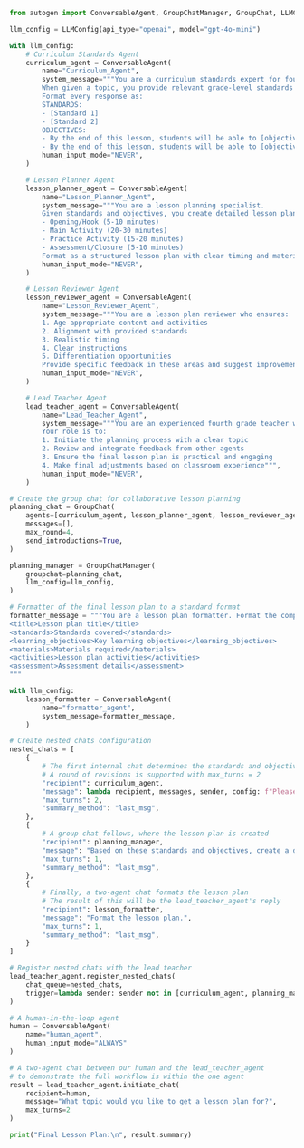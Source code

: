 ```python
from autogen import ConversableAgent, GroupChatManager, GroupChat, LLMConfig

llm_config = LLMConfig(api_type="openai", model="gpt-4o-mini")

with llm_config:
    # Curriculum Standards Agent
    curriculum_agent = ConversableAgent(
        name="Curriculum_Agent",
        system_message="""You are a curriculum standards expert for fourth grade education.
        When given a topic, you provide relevant grade-level standards and learning objectives.
        Format every response as:
        STANDARDS:
        - [Standard 1]
        - [Standard 2]
        OBJECTIVES:
        - By the end of this lesson, students will be able to [objective 1]
        - By the end of this lesson, students will be able to [objective 2]""",
        human_input_mode="NEVER",
    )

    # Lesson Planner Agent
    lesson_planner_agent = ConversableAgent(
        name="Lesson_Planner_Agent",
        system_message="""You are a lesson planning specialist.
        Given standards and objectives, you create detailed lesson plans including:
        - Opening/Hook (5-10 minutes)
        - Main Activity (20-30 minutes)
        - Practice Activity (15-20 minutes)
        - Assessment/Closure (5-10 minutes)
        Format as a structured lesson plan with clear timing and materials needed.""",
        human_input_mode="NEVER",
    )

    # Lesson Reviewer Agent
    lesson_reviewer_agent = ConversableAgent(
        name="Lesson_Reviewer_Agent",
        system_message="""You are a lesson plan reviewer who ensures:
        1. Age-appropriate content and activities
        2. Alignment with provided standards
        3. Realistic timing
        4. Clear instructions
        5. Differentiation opportunities
        Provide specific feedback in these areas and suggest improvements if needed.""",
        human_input_mode="NEVER",
    )

    # Lead Teacher Agent
    lead_teacher_agent = ConversableAgent(
        name="Lead_Teacher_Agent",
        system_message="""You are an experienced fourth grade teacher who oversees the lesson planning process.
        Your role is to:
        1. Initiate the planning process with a clear topic
        2. Review and integrate feedback from other agents
        3. Ensure the final lesson plan is practical and engaging
        4. Make final adjustments based on classroom experience""",
        human_input_mode="NEVER",
    )

# Create the group chat for collaborative lesson planning
planning_chat = GroupChat(
    agents=[curriculum_agent, lesson_planner_agent, lesson_reviewer_agent],
    messages=[],
    max_round=4,
    send_introductions=True,
)

planning_manager = GroupChatManager(
    groupchat=planning_chat,
    llm_config=llm_config,
)

# Formatter of the final lesson plan to a standard format
formatter_message = """You are a lesson plan formatter. Format the complete plan as follows:
<title>Lesson plan title</title>
<standards>Standards covered</standards>
<learning_objectives>Key learning objectives</learning_objectives>
<materials>Materials required</materials>
<activities>Lesson plan activities</activities>
<assessment>Assessment details</assessment>
"""

with llm_config:
    lesson_formatter = ConversableAgent(
        name="formatter_agent",
        system_message=formatter_message,
    )

# Create nested chats configuration
nested_chats = [
    {
        # The first internal chat determines the standards and objectives
        # A round of revisions is supported with max_turns = 2
        "recipient": curriculum_agent,
        "message": lambda recipient, messages, sender, config: f"Please provide fourth grade standards and objectives for the topic: {messages[-1]['content']}",
        "max_turns": 2,
        "summary_method": "last_msg",
    },
    {
        # A group chat follows, where the lesson plan is created
        "recipient": planning_manager,
        "message": "Based on these standards and objectives, create a detailed lesson plan.",
        "max_turns": 1,
        "summary_method": "last_msg",
    },
    {
        # Finally, a two-agent chat formats the lesson plan
        # The result of this will be the lead_teacher_agent's reply
        "recipient": lesson_formatter,
        "message": "Format the lesson plan.",
        "max_turns": 1,
        "summary_method": "last_msg",
    }
]

# Register nested chats with the lead teacher
lead_teacher_agent.register_nested_chats(
    chat_queue=nested_chats,
    trigger=lambda sender: sender not in [curriculum_agent, planning_manager, lesson_reviewer_agent],
)

# A human-in-the-loop agent
human = ConversableAgent(
    name="human_agent",
    human_input_mode="ALWAYS"
)

# A two-agent chat between our human and the lead_teacher_agent
# to demonstrate the full workflow is within the one agent
result = lead_teacher_agent.initiate_chat(
    recipient=human,
    message="What topic would you like to get a lesson plan for?",
    max_turns=2
)

print("Final Lesson Plan:\n", result.summary)
```
